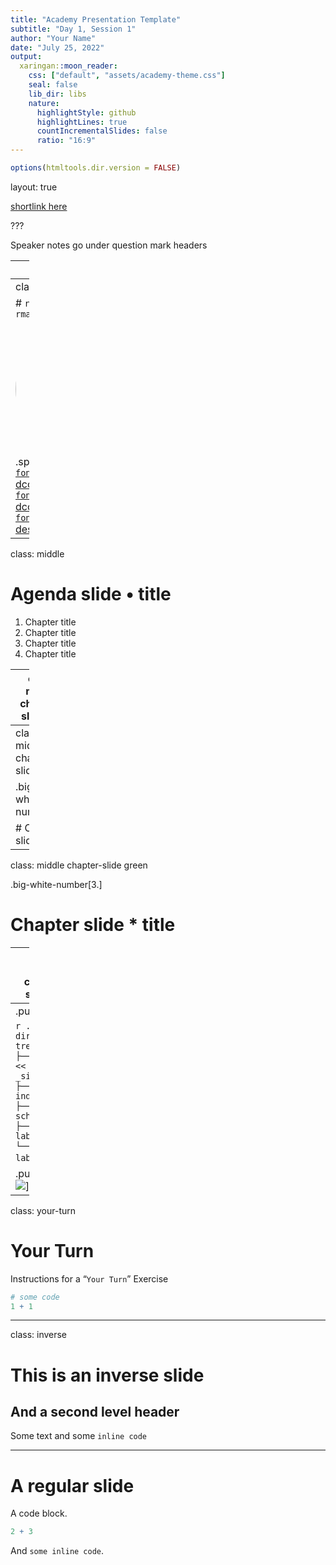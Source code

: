 ```yaml
---
title: "Academy Presentation Template"
subtitle: "Day 1, Session 1"
author: "Your Name"
date: "July 25, 2022"
output:
  xaringan::moon_reader:
    css: ["default", "assets/academy-theme.css"]
    seal: false
    lib_dir: libs
    nature:
      highlightStyle: github
      highlightLines: true
      countIncrementalSlides: false
      ratio: "16:9"
---
```



```r
options(htmltools.dir.version = FALSE)
```

layout: true

<a class="footer-link" href="https://github.com/rstudio-conf-2022/intro-to-tidyverse">shortlink here</a>


???

Speaker notes go under question mark headers

---
class: title-slide

# `r rmarkdown::metadata$title`

### `r rmarkdown::metadata$subtitle`

<div class="title-footer">
  <img src="images/academy-logo.png">
  <div> `r rmarkdown::metadata$author` • `r rmarkdown::metadata$date`</div>
</div>

---
class: speaker-slide

# `r rmarkdown::metadata$author`

<!-- You can copy the image link address from your github profile to use as the src link below --> 

<img style="border-radius: 50%;" src="https://avatars.githubusercontent.com/u/29008894?v=4" width="200px"/>

.speaker-links[
[`r fontawesome::fa("github")` dcossyleon](https://github.com/dcossyleon)    
[`r fontawesome::fa("twitter")` dcossyle](https://twitter.com/dcossyle)   
[`r fontawesome::fa("link")` desiree.rbind.io](https://desiree.rbind.io)
]

---

class: middle

# Agenda slide • title

1. Chapter title
1. Chapter title
1. Chapter title
1. Chapter title


---
class: middle chapter-slide red

.big-white-number[1.]

# Chapter slide * title


---
class: middle chapter-slide blue

.big-white-number[2.]

# Chapter slide * title 

---
class: middle chapter-slide green

.big-white-number[3.]

# Chapter slide * title 

---
class: middle chapter-slide tan

.big-white-number[4.]

# Chapter slide * title 


---
.pull-left[

```r
.
├── directory tree example
├── _site/ #<<
├── _site.yml 
├── index.Rmd 
├── schedule.Rmd 
├── lab01.Rmd 
└── lab02.Rmd 
```
]

.pull-right[
<img src="https://www.rstudio.com/academy/academy-steps-milestones.jpg">
]


---
class: your-turn

# Your Turn
Instructions for a "`Your Turn`" Exercise

```r
# some code
1 + 1
```

---

class: inverse

# This is an inverse slide
## And a second level header
Some text and some `inline code`

---

# A regular slide

A code block. 

```r
2 + 3
```

And `some inline code`.
